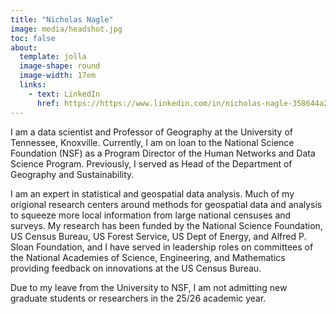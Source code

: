 ```yaml
---
title: "Nicholas Nagle"
image: media/headshot.jpg
toc: false 
about:
  template: jolla
  image-shape: round
  image-width: 17em
  links: 
    - text: LinkedIn
      href: https://https://www.linkedin.com/in/nicholas-nagle-358644a2/
---
```


I am a data scientist and Professor of Geography at the University of Tennessee, Knoxville. Currently, I am on loan to the National Science Foundation (NSF) as a Program Director of the Human Networks and Data Science Program. Previously, I served as Head of the Department of Geography and Sustainability.

I am an expert in statistical and geospatial data analysis. Much of my origional research centers around methods for geospatial data and analysis to squeeze more local information from large national censuses and surveys. My research has been funded by the National Science Foundation, US Census Bureau, US Forest Service, US Dept of Energy, and Alfred P. Sloan Foundation, and I have served in leadership roles on committees of the National Academies of Science, Engineering, and Mathematics providing feedback on innovations at the US Census Bureau.

Due to my leave from the University to NSF, I am not admitting new graduate students or researchers in the 25/26 academic year.


